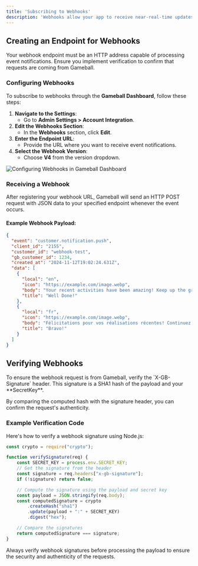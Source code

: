 ```yaml
---
title: 'Subscribing to Webhooks'
description: 'Webhooks allow your app to receive near-real-time updates about events happening in Gameball. By setting up a webhook, you can stay informed and take immediate action when specific events occur.'
---
```




## Creating an Endpoint for Webhooks

Your webhook endpoint must be an HTTP address capable of processing event notifications. Ensure you implement verification to confirm that requests are coming from Gameball.

### Configuring Webhooks

To subscribe to webhooks through the **Gameball Dashboard**, follow these steps:

1. **Navigate to the Settings**:
   * Go to **Admin Settings > Account Integration**.
2. **Edit the Webhooks Section**:
   * In the **Webhooks** section, click **Edit**.
3. **Enter the Endpoint URL**:
   * Provide the URL where you want to receive event notifications.
4. **Select the Webhook Version**:
   * Choose **V4** from the version dropdown.

<img src="https://873157020-files.gitbook.io/~/files/v0/b/gitbook-x-prod.appspot.com/o/spaces%2FElcuAgxn15Pk6F2fINKe%2Fuploads%2FOB3GyqZyoKENnAJMmEmt%2Fimage.png?alt=media&token=bcb92a03-033e-4074-ae89-3a336503da3e" alt="Configuring Webhooks in Gameball Dashboard" />

### Receiving a Webhook

After registering your webhook URL, Gameball will send an HTTP POST request with JSON data to your specified endpoint whenever the event occurs.

#### Example Webhook Payload:

```json
{
  "event": "customer.notification.push",
  "client_id": "2155",
  "customer_id": "webhook-test",
  "gb_customer_id": 1234,
  "created_at": "2024-11-12T19:02:24.631Z",
  "data": [
    {
      "local": "en",
      "icon": "https://example.com/image.webp",
      "body": "Your recent activities have been amazing! Keep up the great work and enjoy your rewards!",
      "title": "Well Done!"
    },
    {
      "local": "fr",
      "icon": "https://example.com/image.webp",
      "body": "Félicitations pour vos réalisations récentes! Continuez comme ça et profitez de vos récompenses!",
      "title": "Bravo!"
    }
  ]
}
```

## Verifying Webhooks

<Warning>
To ensure the webhook request is from Gameball, verify the `X-GB-Signature` header. This signature is a SHA1 hash of the payload and your **SecretKey**.
</Warning>

By comparing the computed hash with the signature header, you can confirm the request's authenticity.

### Example Verification Code

Here's how to verify a webhook signature using Node.js:

```javascript
const crypto = require("crypto");

function verifySignature(req) {
    const SECRET_KEY = process.env.SECRET_KEY;
    // Get the signature from the header
    const signature = req.headers["x-gb-signature"];
    if (!signature) return false;

    // Compute the signature using the payload and secret key
    const payload = JSON.stringify(req.body);
    const computedSignature = crypto
        .createHash("sha1")
        .update(payload + ":" + SECRET_KEY)
        .digest("hex");

    // Compare the signatures
    return computedSignature === signature;
}
```

<Tip>
Always verify webhook signatures before processing the payload to ensure the security and authenticity of the requests.
</Tip>

